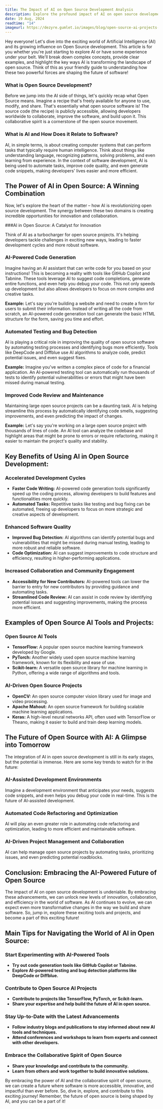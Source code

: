```yaml
---
title: The Impact of AI on Open Source Development Analysis
description: Explore the profound impact of AI on open source development, from enhancing collaboration to driving innovation, in this comprehensive analysis
date: 19 Aug, 2024
readtime: "14"
imageurl: https://dezyre.gumlet.io/images/blog/open-source-ai-projects-for-beginners-github/ai_open_source_projects.webp?w=376&dpr=2.6
---
```


Hey everyone!  Let's dive into the exciting world of Artificial Intelligence (AI) and its growing influence on Open Source development.  This article is for you whether you're just starting to explore AI or have some experience under your belt. We'll break down complex concepts, provide clear examples, and highlight the key ways AI is transforming the landscape of open source. Think of this as your friendly guide to understanding how these two powerful forces are shaping the future of software!

###  What is Open Source Development?

Before we jump into the AI side of things, let's quickly recap what Open Source means.  Imagine a recipe that's freely available for anyone to use, modify, and share.  That's essentially what open source software is! The source code (the recipe) is publicly accessible, allowing developers worldwide to collaborate, improve the software, and build upon it. This collaborative spirit is a cornerstone of the open source movement.

### What is AI and How Does it Relate to Software?

AI, in simple terms, is about creating computer systems that can perform tasks that typically require human intelligence. Think about things like understanding language, recognizing patterns, solving problems, and even learning from experience.  In the context of software development, AI is being used to automate tasks, improve code quality, and even generate code snippets, making developers' lives easier and more efficient.

##  The Power of AI in Open Source: A Winning Combination

Now, let's explore the heart of the matter – how AI is revolutionizing open source development.  The synergy between these two domains is creating incredible opportunities for innovation and collaboration.

###AI in Open Source:  A Catalyst for Innovation

Think of AI as a turbocharger for open source projects.  It's helping developers tackle challenges in exciting new ways, leading to faster development cycles and more robust software.

### AI-Powered Code Generation

Imagine having an AI assistant that can write code for you based on your instructions!  This is becoming a reality with tools like GitHub Copilot and Tabnine.  These tools leverage AI to suggest code completions, generate entire functions, and even help you debug your code.  This not only speeds up development but also allows developers to focus on more complex and creative tasks.

**Example:**  Let's say you're building a website and need to create a form for users to submit their information.  Instead of writing all the code from scratch, an AI-powered code generation tool can generate the basic HTML structure for the form, saving you time and effort.

### Automated Testing and Bug Detection

AI is playing a critical role in improving the quality of open source software by automating testing processes and identifying bugs more efficiently.  Tools like DeepCode and Diffblue use AI algorithms to analyze code, predict potential issues, and even suggest fixes.

**Example:**  Imagine you've written a complex piece of code for a financial application.  An AI-powered testing tool can automatically run thousands of tests to identify potential vulnerabilities or errors that might have been missed during manual testing.

### Improved Code Review and Maintenance

Maintaining large open source projects can be a daunting task.  AI is helping streamline this process by automatically identifying code smells, suggesting improvements, and even predicting the impact of changes.

**Example:**  Let's say you're working on a large open source project with thousands of lines of code.  An AI tool can analyze the codebase and highlight areas that might be prone to errors or require refactoring, making it easier to maintain the project's quality and stability.


##  Key Benefits of Using AI in Open Source Development:

### Accelerated Development Cycles

* **Faster Code Writing:** AI-powered code generation tools significantly speed up the coding process, allowing developers to build features and functionalities more quickly.
* **Automated Tasks:**  Repetitive tasks like testing and bug fixing can be automated, freeing up developers to focus on more strategic and creative aspects of development.

### Enhanced Software Quality

* **Improved Bug Detection:** AI algorithms can identify potential bugs and vulnerabilities that might be missed during manual testing, leading to more robust and reliable software.
* **Code Optimization:** AI can suggest improvements to code structure and efficiency, resulting in higher-performing applications.

### Increased Collaboration and Community Engagement

* **Accessibility for New Contributors:** AI-powered tools can lower the barrier to entry for new contributors by providing guidance and automating tasks.
* **Streamlined Code Review:** AI can assist in code review by identifying potential issues and suggesting improvements, making the process more efficient.

##  Examples of Open Source AI Tools and Projects:

### Open Source AI Tools

* **TensorFlow:**  A popular open source machine learning framework developed by Google.
* **PyTorch:**  Another widely used open source machine learning framework, known for its flexibility and ease of use.
* **Scikit-learn:**  A versatile open source library for machine learning in Python, offering a wide range of algorithms and tools.

### AI-Driven Open Source Projects

* **OpenCV:**  An open source computer vision library used for image and video processing.
* **Apache Mahout:**  An open source framework for building scalable machine learning applications.
* **Keras:**  A high-level neural networks API, often used with TensorFlow or Theano, making it easier to build and train deep learning models.

##  The Future of Open Source with AI: A Glimpse into Tomorrow

The integration of AI in open source development is still in its early stages, but the potential is immense.  Here are some key trends to watch for in the future:

### AI-Assisted Development Environments

Imagine a development environment that anticipates your needs, suggests code snippets, and even helps you debug your code in real-time. This is the future of AI-assisted development.

### Automated Code Refactoring and Optimization

AI will play an even greater role in automating code refactoring and optimization, leading to more efficient and maintainable software.

### AI-Driven Project Management and Collaboration

AI can help manage open source projects by automating tasks, prioritizing issues, and even predicting potential roadblocks.

##  Conclusion:  Embracing the AI-Powered Future of Open Source

The impact of AI on open source development is undeniable.  By embracing these advancements, we can unlock new levels of innovation, collaboration, and efficiency in the world of software.  As AI continues to evolve, we can expect even more transformative changes in the way we build and share software.  So, jump in, explore these exciting tools and projects, and become a part of this exciting future!

##  Main Tips for Navigating the World of AI in Open Source:

### Start Experimenting with AI-Powered Tools

* **Try out code generation tools like GitHub Copilot or Tabnine.**
* **Explore AI-powered testing and bug detection platforms like DeepCode or Diffblue.**

### Contribute to Open Source AI Projects

* **Contribute to projects like TensorFlow, PyTorch, or Scikit-learn.**
* **Share your expertise and help build the future of AI in open source.**

### Stay Up-to-Date with the Latest Advancements

* **Follow industry blogs and publications to stay informed about new AI tools and techniques.**
* **Attend conferences and workshops to learn from experts and connect with other developers.**

### Embrace the Collaborative Spirit of Open Source

* **Share your knowledge and contribute to the community.**
* **Learn from others and work together to build innovative solutions.**


By embracing the power of AI and the collaborative spirit of open source, we can create a future where software is more accessible, innovative, and impactful than ever before.  So, dive in, explore, and contribute to this exciting journey! Remember, the future of open source is being shaped by AI, and you can be a part of it!